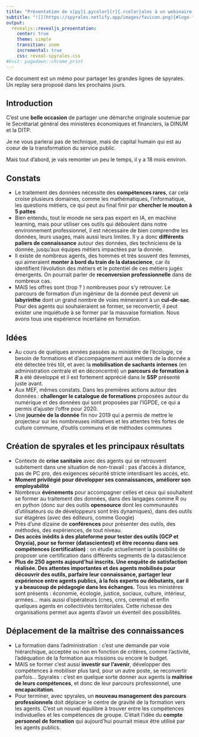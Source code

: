 ```yaml
---
title: "Présentation de s[py]{.pycolor}[r]{.rcolor}ales à un webinaire (marché DAE) du 4 juin 2020"
subtitle: "![](https://spyrales.netlify.app/images/favicon.png){#logo-first-page}"
output: 
  revealjs::revealjs_presentation:
    center: true
    theme: simple
    transition: zoom
    incremental: true
    css: reveal-spyrales.css
#knit: pagedown::chrome_print
---
```

  
Ce document est un mémo pour partager les grandes lignes de s[py]{.pycolor}[r]{.rcolor}ales. Un replay sera proposé dans les prochains jours.

## Introduction

C'est une **belle occasion** de partager une démarche originale soutenue par le Secrétariat général des ministères économiques et financiers, la DINUM et la DITP.

Je ne vous parlerai pas de technique, mais de capital humain qui est au coeur de la transformation du service public.

Mais tout d'abord, je vais remonter un peu le temps, il y a 18 mois environ.


## Constats

- Le traitement des données nécessite des **compétences rares**, car cela croise plusieurs domaines, comme les mathématiques, l'informatique, les questions métiers, ce qui peut au final finir par **chercher le mouton à 5 pattes**
- Bien entendu, tout le monde ne sera pas expert en IA, en machine learning, mais pour utiliser ces outils qui déboulent dans notre environnement professionnel, il est nécessaire de bien comprendre les données, leurs usages, mais aussi leurs limites. Il y a donc **différents paliers de connaissance** autour des données, des techniciens de la donnée, jusqu'aux équipes métiers impactées par la donnée.
- Il existe de nombreux agents, des hommes et très souvent des femmes, qui aimeraient **monter à bord du train de la datascience**, car ils identifient l'évolution des métiers et le potentiel de ces métiers jugés émergents. On pourrait parler de **reconversion professionnelle** dans de nombreux cas.
- MAIS les offres sont (trop ? ) nombreuses pour s'y retrouver. Le parcours de formation d'un ingénieur de la donnée peut devenir un **labyrinthe** dont un grand nombre de voies mèneraient à un **cul-de-sac**. Pour des agents qui souhaieraient se former, se reconvertir, il peut exister une inquiétude à se former par la mauvaise formation. Nous avons tous une expérience incertaine en formation.

## Idées

- Au cours de quelques années passées au ministère de l'écologie, ce besoin de formations et d'accompagnement aux métiers de la donnée a été détectée très tôt, et avec la **mobilisation de sachants internes** (en administration centrale et en déconcentré) un **parcours de formation à R** a été développé et il est fortement apprécié dans le **SSP** présenté juste avant.
- Aux MEF, mêmes constats. Dans les premières actions autour des données :  **challenger le catalogue de formations** proposées autour du numérique et des données qui sont proposées par l'IGPDE, ce qui a permis d'ajuster l'offre pour 2020.
- Une **journée de la donnée** fin nov 2019 qui a permis de mettre le projecteur sur les nombreuses initiatives et les attentes très fortes de culture commune, d'outils communs et de méthodes communes

## Création de spyrales et les principaux résultats

- Contexte de **crise sanitaire** avec des agents qui se retrouvent subitement dans une situation de non-travail : pas d'accès à distance, pas de PC pro, des exigences sécurité stricte interdisant les accès, etc.
- **Moment privilégié pour développer ses connaissances, améliorer son employabilité**
- Nombreux **événements** pour accompagner celles et ceux qui souhaitent se former au traitement des données, dans des langages comme R ou en python (donc sur des outils **opensource** dont les communautés d'utilisateurs ou de développeurs sont très dynamiques), dans des outils sur étagères (avec des éditeurs, comme Google)
- Près d'une dizaine de **conférences** pour présenter des outils, des méthodes, des expériences, de tout niveau.
- **Des accès inédits à des plateforme pour tester des outils (GCP et Onyxia), pour se former (datascientest) et être reconnu dans ses compétences (certification)** : on étudie actuellement la possibilité de proposer une certification dans différents segments de la datascience
- **Plus de 250 agents aujourd'hui inscrits. Une enquête de satisfaction réalisée. Des attentes importantes et des agents mobilisés pour découvrir des outils, parfaire leur connaissance, partager leur expérience entre agents publics, à la fois experts ou débutants, car il y a beaucoup de pédagogie dans les échanges.** Tous les ministères sont présents : économie, écologie, justice, sociaux, culture, intérieur, armées... mais aussi d'opérateurs (cnes, cnrs, cerema) et enfin quelques agents en collectiivtés territoriales. Cette richesse des organisations permet aux agents d'avoir un éventeil des possibilités.

## Déplacement de la maîtrise des connaissances

- La formation dans l'administration : c'est une demande par voie hiérarchique, acceptée ou non en fonction de critères, comme l'activité, l'adéquation de la formation aux missions ou encore le budget.
- MAIS se former c'est aussi **investir sur l'avenir**, développer des compétences à mobiliser plus tard, pour un autre poste, se reconvertir parfois... Spyrales : c'est en quelque sorte donner aux agents la **maîtrise de leurs compétences**, et donc de leur parcours professionnel, une **encapacitation**.
- Pour terminer, avec spyrales, un **nouveau management des parcours professionnels** doit déplacer le centre de gravité de la formation vers les agents. C'est un nouvel équilibre à trouver entre les compétences individuelles et les compétences de groupe. C'était l'idée du **compte personnel de formation** qui aujourd'hui pourrait mieux être utilisé par les agents publics.
